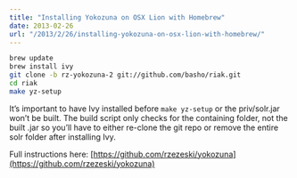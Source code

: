 ```yaml
---
title: "Installing Yokozuna on OSX Lion with Homebrew"
date: 2013-02-26
url: "/2013/2/26/installing-yokozuna-on-osx-lion-with-homebrew/"
---
```



```bash
brew update
brew install ivy
git clone -b rz-yokozuna-2 git://github.com/basho/riak.git
cd riak
make yz-setup
```

It’s important to have Ivy installed before `make yz-setup` or the priv/solr.jar
won’t be built. The build script only checks for the containing folder, not the
built .jar so you’ll have to either re-clone the git repo or remove the entire
solr folder after installing Ivy.

Full instructions here: [https://github.com/rzezeski/yokozuna](https://github.com/rzezeski/yokozuna)
